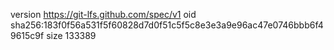 version https://git-lfs.github.com/spec/v1
oid sha256:183f0f56a531f5f60828d7d0f51c5f5c8e3e3a9e96ac47e0746bbb6f49615c9f
size 133389
